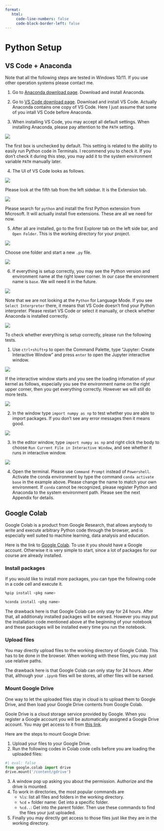 ```yaml
---
format:
   html:
     code-line-numbers: false
     code-block-border-left: false 
---
```


# Python Setup

## VS Code + Anaconda {#sec-vscode}

Note that all the following steps are tested in Windows 10/11. If you use other operation systems please contact me.

1. Go to [Anaconda download page](https://www.anaconda.com/). Download and install Anaconda. 

2. Go to [VS Code download page](https://code.visualstudio.com/). Download and install VS Code. Actually Anaconda contains one copy of VS Code. Here I just assume that some of you intall VS Code before Anaconda.

3. When installing VS Code, you may accept all default settings. When installing Anaconda, please pay attention to the `PATH` setting. 

![](assests/img/20220817231206.png){fig-align="center"}

The first box is unchecked by default. This setting is related to the ability to easily run Python code in Terminals. I recommend you to check it. If you don't check it during this step, you may add it to the system environment variable `PATH` manually later.

4. The UI of VS Code looks as follows. 

![](assests/img/20220817230456.png){fig-align="center"} 

Please look at the fifth tab from the left sidebar. It is the Extension tab. 

![](assests/img/20220817230658.png){fig-align="center"}

Please search for `python` and install the first Python extension from Microsoft. It will actually install five extensions. These are all we need for now.

5. After all are installed, go to the first Explorer tab on the left side bar, and `Open Folder`. This is the working directory for your project. 

![](assests/img/20220817232908.png){fig-align="center"}

Choose one folder and start a new `.py` file.

![](assests/img/20220817231039.png){fig-align="center"}

6. If everything is setup correctly, you may see the Python version and environment name at the right lower corner. In our case the environment name is `base`. We will need it in the future.

![](assests/img/20220817232032.png){fig-align="center"}  

Note that we are not looking at the `Python` for Language Mode. If you see `Select Interpreter` there, it means that VS Code doesn't find your Python interpreter. Please restart VS Code or select it manually, or check whether Anaconda is installed correctly. 

![](assests/img/20220817231836.png){fig-align="center"}



To check whether everything is setup correctly, please run the following tests.

1. Use `ctrl+shift+p` to open the Command Palette, type "Jupyter: Create Interactive Window" and press `enter` to open the Jupyter interactive window.

![](assests/img/20220817213123.png){fig-align="center"}  

If the interactive window starts and you see the loading infomation of your kernel as follows, especially you see the environment name on the right upper corner, then you get everything correctly. However we will still do more tests.

![](assests/img/20220817233440.png){fig-align="center"}

2. In the window type `import numpy as np` to test whether you are able to import packages. If you don't see any error messages then it means good.

![](assests/img/20220817213214.png){fig-align="center"}  

3. In the editor window, type `import numpy as np` and right click the body to choose `Run Current File in Interactive Window`, and see whether it runs in interactive window.

![](assests/img/20220817213046.png){fig-align="center"}  

4. Open the terminal. Please use `Command Prompt` instead of `Powershell`. Activate the conda environment by type the command `conda activate base` in the example above. Please change the name to match your own environment. If `conda` cannot be recognized, please register Python and Anaconda to the system environment path. Please see the next Appendix for details.


## Google Colab {#sec-googlecolab}
Google Colab is a product from Google Research, that allows anybody to write and execute arbitrary Python code through the browser, and is especially well suited to machine learning, data analysis and education. 

Here is the link to [Google Colab](https://research.google.com/colaboratory/). To use it you should have a Google account. Otherwise it is very simple to start, since a lot of packages for our course are already installed. 

### Install packages
If you would like to install more packages, you can type the following code in a code cell and execute it.

```.bash
%pip install <pkg name>
```

```.bash
%conda install <pkg name>
```

The drawback here is that Google Colab can only stay for 24 hours. After that, all additionaly installed packages will be earsed. However you may put the installation code mentioned above at the beginning of your notebook and these packages will be installed every time you run the notebook.

### Upload files
You may directly upload files to the working directory of Google Colab. This has to be done in the browser. When working with these files, you may just use relative paths.

The drawback here is that Google Colab can only stay for 24 hours. After that, although your `.ipynb` files will be stores, all other files will be earsed.

### Mount Google Drive
One way to let the uploaded files stay in cloud is to upload them to Google Drive, and then load your Google Drive contents from Google Colab.

Goole Drive is a cloud storage service provided by Google. When you register a Google account you will be automatically assigned a Google Drive account. You may get access to it from [this link](https://www.google.com/drive/).

Here are the steps to mount Google Drive:

1. Upload your files to your Google Drive.
2. Run the following codes in Colab code cells before you are loading the uploaded files:
```python
#| eval: false
from google.colab import drive
drive.mount('/content/gdrive')
```
3. A window pop up asking you about the permission. Authorize and the drive is mounted.
4. To work in directories, the most popular commands are
    - `%ls`: list all files and folders in the working directory.
    - `%cd` + folder name: Get into a specific folder.
    - `%cd..`: Get into the parent folder.
    Then use these commands to find the files your just uploaded. 
5. Finally you may directly get access to those files just like they are in the working directory.

